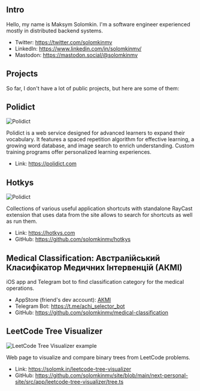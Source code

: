 <article className="prose prose-gray max-w-3xl mx-auto dark:prose-invert">

  # Intro

  Hello, my name is Maksym Solomkin. I'm a software engineer experienced mostly in distributed backend systems.

  * Twitter: https://twitter.com/solomkinmv
  * LinkedIn: https://www.linkedin.com/in/solomkinmv/
  * Mastodon: https://mastodon.social/@solomkinmv

  # Projects

  So far, I don't have a lot of public projects, but here are some of them:

  ## Polidict

  ![Polidict](/images/home/polidict-opengraph.jpg)

  Polidict is a web service designed for advanced learners to expand their vocabulary. It features a spaced repetition
  algorithm for effective learning, a growing word database, and image search to enrich understanding. Custom training
  programs offer personalized learning experiences.

  * Link: https://polidict.com

  ## Hotkys

  ![Polidict](/images/home/hotkys-opengraph.jpg)

  Collections of various useful application shortcuts with standalone RayCast extension that uses data from the site allows
  to search for shortcuts as well as run them.

  * Link: https://hotkys.com
  * GitHub: https://github.com/solomkinmv/hotkys

  ## Medical Classification: Австралійський Класифікатор Медичних Інтервенцій (АКМІ)

  iOS app and Telegram bot to find classification category for the medical operations.

  * AppStore (friend's dev account): [АКМІ](https://apps.apple.com/ua/app/%D0%B0%D0%BA%D0%BC%D1%96/id6450682699)
  * Telegram Bot: https://t.me/achi_selector_bot
  * GitHub: https://github.com/solomkinmv/medical-classification

  ## LeetCode Tree Visualizer

  ![LeetCode Tree Visualizer example](/images/home/leetcode-tree-viz.jpg)

  Web page to visualize and compare binary trees from LeetCode problems.

  * Link: https://solomk.in/leetcode-tree-visualizer
  * GitHub: https://github.com/solomkinmv/site/blob/main/next-personal-site/src/app/leetcode-tree-visualizer/tree.ts

</article>
